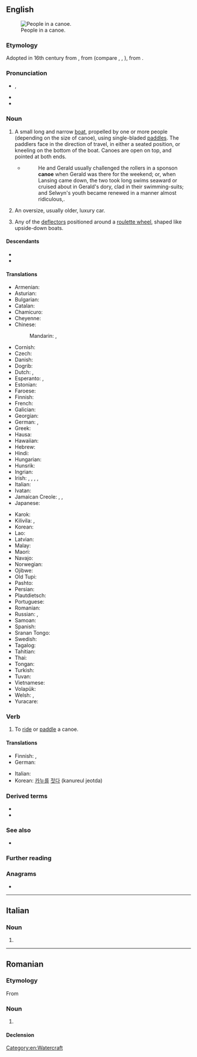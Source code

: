 {{also|canoë|canoé}}
==English==
[[Image:Muskoka canoe.jpg|thumb|right|People in a canoe.]]

===Etymology===
Adopted in 16th century from {{bor|en|es|canoa}}, from {{der|en|tnq|*kanowa||dugout canoe}} (compare {{cog|arw|kanoa||canoe}}, {{cog|guc|anuwa}}, {{m|guc|anua||boat, canoe}}), from {{der|en|awd-pro|*kanawa}}.

===Pronunciation===
* {{enPR|kə-no͞o'}}, {{IPA|en|/kəˈnuː/}}
* {{audio|en|En-us-canoe.ogg|Audio (US)}}
* {{rhymes|en|uː}}

===Noun===
{{en-noun}}

# A small long and narrow [[boat]], propelled by one or more people (depending on the size of canoe), using single-bladed [[paddle]]s. The paddlers face in the direction of travel, in either a seated position, or kneeling on the bottom of the boat. Canoes are open on top, and pointed at both ends.
#* {{RQ:Chmbrs YngrSt|IX}}
#*: He and Gerald usually challenged the rollers in a sponson '''canoe''' when Gerald was there for the weekend; or, when Lansing came down, the two took long swims seaward or cruised about in Gerald's dory, clad in their swimming-suits; and Selwyn's youth became renewed in a manner almost ridiculous,{{nb...}}.
# {{lb|en|slang}} An oversize, usually older, luxury car.
# {{lb|en|gambling}} Any of the [[deflector]]s positioned around a [[roulette wheel]], shaped like upside-down boats.

====Descendants====
* {{desc|de|Kanu|bor=1}}
* {{desc|ga|canú|bor=1}}

====Translations====
{{trans-top|small long and narrow boat}}
* Armenian: {{t+|hy|կանոե}}
* Asturian: {{t+|ast|canoa|f}}
* Bulgarian: {{t|bg|кану|n}}
* Catalan: {{t|ca|canoa|f}}
* Chamicuro: {{t|ccc|pi'tochi}}
* Cheyenne: {{t|chy|sémo}}
* Chinese:
*: Mandarin: {{t+|cmn|獨木舟|sc=Hani}}, {{t+|cmn|独木舟|tr=dúmùzhōu|sc=Hani}}
* Cornish: {{t|kw|kanou|m}}
* Czech: {{t+|cs|kánoe|f}}
* Danish: {{t+|da|kano}}
* Dogrib: {{t|dgr|elà}}
* Dutch: {{t+|nl|kano|m}}, {{t+|nl|korjaal|f}}
* Esperanto: {{t|eo|kanuo}}, {{t|eo|kanoto}}
* Estonian: {{t|et|kanuu}}
* Faroese: {{t|fo|kano|f}}
* Finnish: {{t+|fi|kanootti}}
* French: {{t+|fr|canoë|m}}
* Galician: {{t+|gl|canoa|f}}
* Georgian: {{t|ka|ბაიდარა}}
* German: {{t+|de|Kanu|n}}, {{t+|de|Kanadier|m}}
* Greek: {{t+|el|κανό|n}}
* Hausa: {{t|ha|kwalekwale}}
* Hawaiian: {{t|haw|waʻa}}
* Hebrew: {{t+|he|קנו}}
* Hindi: {{t+|hi|कश्ती|f}}
* Hungarian: {{t+|hu|kenu}}
* Hunsrik: {{t|hrx|Kanoh|f}}
* Ingrian: {{t|izh|ixico}}
* Irish: {{t|ga|canú|m}}, {{t|ga|báidín|m}}, {{t+|ga|curach|f}}, {{t|ga|curachán|m}}, {{t|ga|curach chaol|f}}
* Italian: {{t+|it|canoa|f}}
* Ivatan: {{t|ivv|tataya}}
* Jamaican Creole: {{t|jam|kianuu}}, {{t|jam|kianu}}, {{t|jam|kunu}}
* Japanese: {{t+|ja|カヌー|tr=kanū}}
{{trans-mid}}
* Karok: {{t|kyh|páah}}
* Kilivila: {{t|kij|waga}}, {{t|kij|masawa}} {{qualifier|for Kula exchange}}
* Korean: {{t|ko|카누}}
* Lao: {{t-needed|lo}}
* Latvian: {{t|lv|kanu laiva}}
* Malay: {{t|ms|kanu}}
* Maori: {{t|mi|waka}}
* Navajo: {{t|nv|tsin naaʼeeł}}
* Norwegian: {{t|no|kano|m}}
* Ojibwe: {{t|oj|jiimaan}}
* Old Tupi: {{t|tpw|ygara}}
* Pashto: {{t|ps|کنوه|f|tr=kanoa}}
* Persian: {{t|fa|کانو}}
* Plautdietsch: {{t+|pdt|Kon|m}}
* Portuguese: {{t+|pt|canoa|f}}
* Romanian: {{t+|ro|canoe|f}}
* Russian: {{t+|ru|кано́э|n}}, {{t+|ru|байда́рка|f}}
* Samoan: {{t|sm|vaʻa}}
* Spanish: {{t+|es|canoa|f}}
* Sranan Tongo: {{t|srn|kruyara}}
* Swedish: {{t+|sv|kanot}}
* Tagalog: {{t|tl|lunday}}
* Tahitian: {{t|ty|vaʻa}}
* Thai: {{t|th|เรือแจว}}
* Tongan: {{t|to|vaka}}
* Turkish: {{t+|tr|kano}}
* Tuvan: {{t|tyv|хеме}}
* Vietnamese: {{t+|vi|xuồng}}
* Volapük: {{t|vo|kanud}}
* Welsh: {{t|cy|ceufad}}, {{t|cy|canŵ}}
* Yuracare: {{t|yuz|pojore}}
{{trans-bottom}}

{{trans-top|slang: an oversized luxury car}}
{{trans-mid}}
{{trans-bottom}}

===Verb===
{{en-verb}}

# To [[ride]] or [[paddle]] a canoe.

====Translations====
{{trans-top|to ride or paddle a canoe}}
* Finnish: {{t+|fi|meloa}}, {{t|fi|[[meloa]] [[kanootti|kanootilla]]}}
* German: {{t+|de|paddeln}}
{{trans-mid}}
* Italian: {{t|it|andare in canoa}}
* Korean: [[카누]]를 [[젓다]] (kanureul jeotda)
{{trans-bottom}}

===Derived terms===
* {{l|en|canoeist}}
* {{l|en|paddle one's own canoe}}

===See also===
* {{l|en|kayak}}

===Further reading===
{{pedia}}

===Anagrams===
* {{anagrams|en|a=aceno|Ocean|acone|ocean}}

[[Category:en:Watercraft]]

----

==Italian==

===Noun===
{{head|it|noun form|g=f}}

# {{plural of|it|canoa}}

----

==Romanian==

===Etymology===
From {{bor|ro|fr|canoë}}

===Noun===
{{ro-noun|f|canoe}}

# {{l|en|canoe}}

====Declension====
{{ro-noun-f-e-e}}